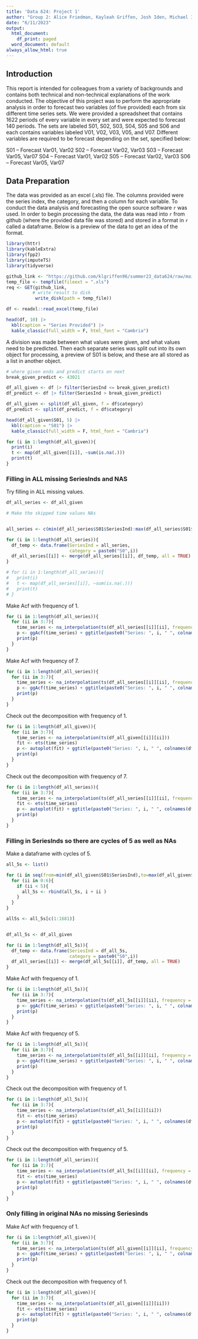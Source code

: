 ---
title: 'Data 624: Project 1'
author: "Group 2: Alice Friedman, Kayleah Griffen, Josh Iden, Michael Ippolito"
date: "6/11/2023"
output:
  html_document:
    df_print: paged
  word_document: default
always_allow_html: true
---

## Introduction 

This report is intended for colleagues from a variety of backgrounds and contains both technical and non-technical explanations of the work conducted. The objective of this project was to perform the appropriate analysis in order to forecast two variables (of five provided) each from six different time series sets. We were provided a spreadsheet that contains 1622 periods of every variable in every set and were expected to forecast 140 periods. The sets are labeled S01, S02, S03, S04, S05 and S06 and each contains variables labeled V01, V02, V03, V05, and V07. Different variables are required to be forecast depending on the set, specified below:

S01 – Forecast  Var01, Var02
S02 – Forecast  Var02, Var03
S03 – Forecast  Var05, Var07
S04 – Forecast  Var01, Var02
S05 – Forecast  Var02, Var03
S06 – Forecast  Var05, Var07

## Data Preparation

The data was provided as an excel (.xls) file. The columns provided were the series index, the category, and then a column for each variable. To conduct the data analysis and forecasting the open source software `r` was used. In order to begin processing the data, the data was read into `r` from github (where the provided data file was stored) and stored in a format in `r` called a dataframe. Below is a preview of the data to get an idea of the format.

```{r, warning=FALSE, echo = FALSE}
library(httr)
library(kableExtra)
library(fpp2)
library(imputeTS)
library(tidyverse)

```

```{r, warning=FALSE, echo = FALSE}


github_link <- "https://github.com/klgriffen96/summer23_data624/raw/main/project_1/Data%20Set%20for%20Class.xls"
temp_file <- tempfile(fileext = ".xls")
req <- GET(github_link, 
          # write result to disk
           write_disk(path = temp_file))

df <- readxl::read_excel(temp_file)

head(df, 10) |>
  kbl(caption = "Series Provided") |>
  kable_classic(full_width = F, html_font = "Cambria")
```


A division was made between what values were given, and what values need to be predicted. Then each separate series was split out into its own object for processing, a preview of S01 is below, and these are all stored as a list in another object. 

```{r, warning=FALSE, message = FALSE, echo = FALSE}

# where given ends and predict starts on next
break_given_predict <- 43021

df_all_given <- df |> filter(SeriesInd <= break_given_predict)
df_predict <- df |> filter(SeriesInd > break_given_predict)

df_all_given <- split(df_all_given, f = df$category)
df_predict <- split(df_predict, f = df$category)

head(df_all_given$S01, 5) |>
  kbl(caption = "S01") |>
  kable_classic(full_width = F, html_font = "Cambria")
```


```{r}
for (i in 1:length(df_all_given)){
  print(i)
  t <- map(df_all_given[[i]], ~sum(is.na(.)))
  print(t)
}
```
### Filling in ALL missing SeriesInds and NAS

Try filling in ALL missing values.

```{r}

df_all_series <- df_all_given

# Make the skipped time values NAs


all_series <- c(min(df_all_series$S01$SeriesInd):max(df_all_series$S01$SeriesInd))

for (i in 1:length(df_all_series)){
  df_temp <- data.frame(SeriesInd = all_series,
                        category = paste0("S0",i))
  df_all_series[[i]] <- merge(df_all_series[[i]], df_temp, all = TRUE)
}

# for (i in 1:length(df_all_series)){
#   print(i)
#   t <- map(df_all_series[[i]], ~sum(is.na(.)))
#   print(t)
# }
```

Make Acf with frequency of 1.

```{r}


for (i in 1:length(df_all_series)){
  for (ii in 3:7){
    time_series <- na_interpolation(ts(df_all_series[[i]][ii], frequency = 1))
    p <- ggAcf(time_series) + ggtitle(paste0("Series: ", i, " ", colnames(df_all_series[[i]][ii])))
    print(p)
  }
}

```
Make Acf with frequency of 7.

```{r}

for (i in 1:length(df_all_series)){
  for (ii in 3:7){
    time_series <- na_interpolation(ts(df_all_series[[i]][ii], frequency = 7))
    p <- ggAcf(time_series) + ggtitle(paste0("Series: ", i, " ", colnames(df_all_series[[i]][ii])))
    print(p)
  }
}

```

Check out the decomposition with frequency of 1. 

```{r}

for (i in 1:length(df_all_given)){
  for (ii in 3:7){
    time_series <- na_interpolation(ts(df_all_given[[i]][ii]))
    fit <- ets(time_series)
    p <- autoplot(fit) + ggtitle(paste0("Series: ", i, " ", colnames(df_all_given[[i]][ii])))
    print(p)
  }
}
```

Check out the decomposition with frequency of 7. 


```{r}
for (i in 1:length(df_all_series)){
  for (ii in 3:7){
    time_series <- na_interpolation(ts(df_all_series[[i]][ii], frequency = 7))
    fit <- ets(time_series)
    p <- autoplot(fit) + ggtitle(paste0("Series: ", i, " ", colnames(df_all_series[[i]][ii])))
    print(p)
  }
}


```

### Filling in SeriesInds so there are cycles of 5 as well as NAs

Make a dataframe with cycles of 5.

```{r}
all_5s <- list()

for (i in seq(from=min(df_all_given$S01$SeriesInd),to=max(df_all_given$S01$SeriesInd),by=7)){
  for (ii in 0:6){
    if (ii < 5){
      all_5s <- rbind(all_5s, i + ii )
    }
  }
}

all5s <- all_5s[c(1:1681)]


df_all_5s <- df_all_given

for (i in 1:length(df_all_5s)){
  df_temp <- data.frame(SeriesInd = df_all_5s,
                        category = paste0("S0",i))
  df_all_series[[i]] <- merge(df_all_5s[[i]], df_temp, all = TRUE)
}
```

Make Acf with frequency of 1.

```{r}

for (i in 1:length(df_all_5s)){
  for (ii in 3:7){
    time_series <- na_interpolation(ts(df_all_5s[[i]][ii], frequency = 1))
    p <- ggAcf(time_series) + ggtitle(paste0("Series: ", i, " ", colnames(df_all_5s[[i]][ii])))
    print(p)
  }
}

```

Make Acf with frequency of 5.

```{r}

for (i in 1:length(df_all_5s)){
  for (ii in 3:7){
    time_series <- na_interpolation(ts(df_all_5s[[i]][ii], frequency = 7))
    p <- ggAcf(time_series) + ggtitle(paste0("Series: ", i, " ", colnames(df_all_5s[[i]][ii])))
    print(p)
  }
}

```

Check out the decomposition with frequency of 1. 

```{r}

for (i in 1:length(df_all_5s)){
  for (ii in 3:7){
    time_series <- na_interpolation(ts(df_all_5s[[i]][ii]))
    fit <- ets(time_series)
    p <- autoplot(fit) + ggtitle(paste0("Series: ", i, " ", colnames(df_all_5s[[i]][ii])))
    print(p)
  }
}
```

Check out the decomposition with frequency of 5. 


```{r}
for (i in 1:length(df_all_series)){
  for (ii in 3:7){
    time_series <- na_interpolation(ts(df_all_5s[[i]][ii], frequency = 5))
    fit <- ets(time_series)
    p <- autoplot(fit) + ggtitle(paste0("Series: ", i, " ", colnames(df_all_5s[[i]][ii])))
    print(p)
  }
}


```


### Only filling in original NAs no missing Seriesinds

Make Acf with frequency of 1.

```{r}

for (i in 1:length(df_all_given)){
  for (ii in 3:7){
    time_series <- na_interpolation(ts(df_all_given[[i]][ii], frequency = 7))
    p <- ggAcf(time_series) + ggtitle(paste0("Series: ", i, " ", colnames(df_all_given[[i]][ii])))
    print(p)
  }
}

```

Check out the decomposition with frequency of 1. 

```{r}

for (i in 1:length(df_all_given)){
  for (ii in 3:7){
    time_series <- na_interpolation(ts(df_all_given[[i]][ii]))
    fit <- ets(time_series)
    p <- autoplot(fit) + ggtitle(paste0("Series: ", i, " ", colnames(df_all_given[[i]][ii])))
    print(p)
  }
}
```

